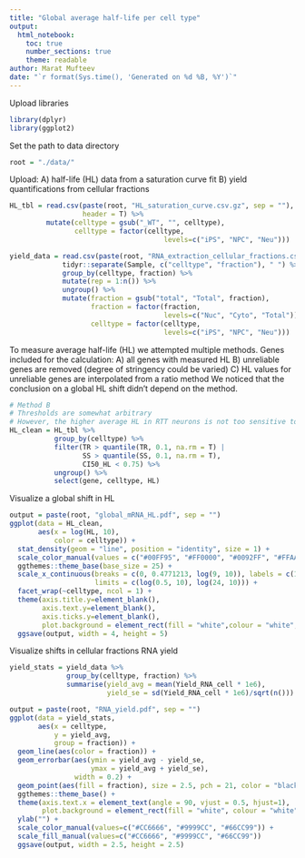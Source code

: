```yaml
---
title: "Global average half-life per cell type"
output:
  html_notebook:
    toc: true
    number_sections: true
    theme: readable
author: Marat Mufteev
date: "`r format(Sys.time(), 'Generated on %d %B, %Y')`"
---
```


Upload libraries
```r
library(dplyr)
library(ggplot2)
```

Set the path to data directory
```r
root = "./data/"
```

Upload:
A) half-life (HL) data from a saturation curve fit
B) yield quantifications from cellular fractions
```r
HL_tbl = read.csv(paste(root, "HL_saturation_curve.csv.gz", sep = ""),
                  header = T) %>%
         mutate(celltype = gsub("_WT", "", celltype),
                celltype = factor(celltype,
                                      levels=c("iPS", "NPC", "Neu")))

yield_data = read.csv(paste(root, "RNA_extraction_cellular_fractions.csv", sep = "")) %>%
             tidyr::separate(Sample, c("celltype", "fraction"), " ") %>%
             group_by(celltype, fraction) %>%
             mutate(rep = 1:n()) %>%
             ungroup() %>%
             mutate(fraction = gsub("total", "Total", fraction),
                    fraction = factor(fraction,
                                      levels=c("Nuc", "Cyto", "Total")),
                    celltype = factor(celltype,
                                      levels=c("iPS", "NPC", "Neu")))
```

To measure average half-life (HL) we attempted multiple methods.
Genes included for the calculation:
A) all genes with measured HL
B) unreliable genes are removed (degree of stringency could be varied)
C) HL values for unreliable genes are interpolated from a ratio method
We noticed that the conclusion on a global HL shift didn't depend on the method.
```r
# Method B 
# Thresholds are somewhat arbitrary
# However, the higher average HL in RTT neurons is not too sensitive to the thresholds in a reasonable range
HL_clean = HL_tbl %>%
           group_by(celltype) %>%
           filter(TR > quantile(TR, 0.1, na.rm = T) | 
                  SS > quantile(SS, 0.1, na.rm = T),
                  CI50_HL < 0.75) %>%
           ungroup() %>%
           select(gene, celltype, HL)
```

Visualize a global shift in HL
```r
output = paste(root, "global_mRNA_HL.pdf", sep = "")
ggplot(data = HL_clean,
       aes(x = log(HL, 10),
           color = celltype)) +
  stat_density(geom = "line", position = "identity", size = 1) +
  scale_color_manual(values = c("#00FF95", "#FF0000", "#0092FF", "#FFAA00")) +
  ggthemes::theme_base(base_size = 25) +
  scale_x_continuous(breaks = c(0, 0.4771213, log(9, 10)), labels = c(1, 3, 9), 
                     limits = c(log(0.5, 10), log(24, 10))) +
  facet_wrap(~celltype, ncol = 1) +
  theme(axis.title.y=element_blank(),
        axis.text.y=element_blank(),
        axis.ticks.y=element_blank(),
        plot.background = element_rect(fill = "white",colour = "white",size = 1))
  ggsave(output, width = 4, height = 5)
```

Visualize shifts in cellular fractions RNA yield
```r
yield_stats = yield_data %>%
              group_by(celltype, fraction) %>%
              summarise(yield_avg = mean(Yield_RNA_cell * 1e6),
                        yield_se = sd(Yield_RNA_cell * 1e6)/sqrt(n()))

output = paste(root, "RNA_yield.pdf", sep = "")
ggplot(data = yield_stats,
       aes(x = celltype,
           y = yield_avg,
           group = fraction)) +
  geom_line(aes(color = fraction)) +
  geom_errorbar(aes(ymin = yield_avg - yield_se,
                    ymax = yield_avg + yield_se),
                width = 0.2) +
  geom_point(aes(fill = fraction), size = 2.5, pch = 21, color = "black") +
  ggthemes::theme_base() +
  theme(axis.text.x = element_text(angle = 90, vjust = 0.5, hjust=1),
        plot.background = element_rect(fill = "white", colour = "white", size = 1)) +
  ylab("") +
  scale_color_manual(values=c("#CC6666", "#9999CC", "#66CC99")) +
  scale_fill_manual(values=c("#CC6666", "#9999CC", "#66CC99")) 
  ggsave(output, width = 2.5, height = 2.5)
```




